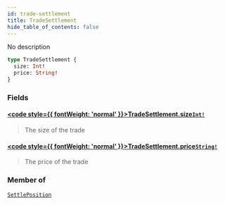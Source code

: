 ```yaml
---
id: trade-settlement
title: TradeSettlement
hide_table_of_contents: false
---
```








No description

```graphql
type TradeSettlement {
  size: Int!
  price: String!
}
```


### Fields

#### [<code style={{ fontWeight: 'normal' }}>TradeSettlement.<b>size</b></code>](#)<Bullet />[`Int!`](/mainnet/api/graphql/scalars/int) <Badge class="secondary" text="non-null"/> <Badge class="secondary" text="scalar"/>
> The size of the trade
> 

#### [<code style={{ fontWeight: 'normal' }}>TradeSettlement.<b>price</b></code>](#)<Bullet />[`String!`](/mainnet/api/graphql/scalars/string) <Badge class="secondary" text="non-null"/> <Badge class="secondary" text="scalar"/>
> The price of the trade
> 



### Member of

[`SettlePosition`](/mainnet/api/graphql/objects/settle-position)  <Badge class="secondary" text="object"/>




